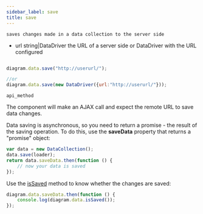 ```yaml
---
sidebar_label: save
title: save
---
```



          


<Short>

	saves changes made in a data collection to the server side


</Short>




- url			string|DataDriver		the URL of a server side or DataDriver with the URL configured


~~~js

diagram.data.save("http://userurl/");

//or
diagram.data.save(new DataDriver({url:"http://userurl/"}));


~~~
	api_method

<Descr>


The component will make an AJAX call and expect the remote URL to save data changes.

Data saving is asynchronous, so you need to return a promise - the result of the saving operation. To do this, use the <strong>saveData</strong> property that returns a "promise" object:

~~~js
var data = new DataCollection();
data.save(loader);
return data.saveData.then(function () {
    // now your data is saved
});
~~~

Use the [isSaved](/data_collection/api/issaved) method to know whether the changes are saved:

~~~js
diagram.data.saveData.then(function () {
	console.log(diagram.data.isSaved());
});
~~~



</Descr>

